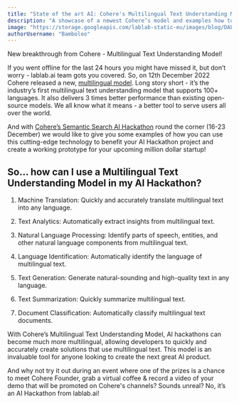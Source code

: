 ```yaml
---
title: "State of the art AI: Cohere's Multilingual Text Understanding Model"
description: "A showcase of a newest Cohere’s model and examples how to use it"
image: "https://storage.googleapis.com/lablab-static-eu/images/blog/DALL%C2%B7E%202022-12-13%2016.07.03%20-%20fall%20of%20tower%20of%20the%20babylon%20thanks%20to%20new%20multilingual%20model%2C%20%20pieter%20bruegel's%20style.png"
authorUsername: "Bamboleo"
---
```


New breakthrough from Cohere - Multilingual Text Understanding Model!

If you went offline for the last 24 hours you might have missed it, but don’t worry - lablab.ai team gots you covered. So, on 12th December 2022 Cohere released a new, [multilingual model](https://txt.cohere.ai/multilingual/). Long story short - it’s the industry’s first multilingual text understanding model that supports 100+ languages. It also delivers 3 times better performance than existing open-source models. We all know what it means - a better tool to serve users all over the world.

And with [Cohere’s Semantic Search AI Hackathon](https://lablab.ai/event/semantic-search-hackathon) round the corner (16-23 December) we would like to give you some examples of how you can use this cutting-edge technology to benefit your AI Hackathon project and create a working prototype for your upcoming million dollar startup!

## So… how can I use a Multilingual Text Understanding Model in my AI Hackathon?

1. Machine Translation: Quickly and accurately translate multilingual text into any language.

2. Text Analytics: Automatically extract insights from multilingual text.

3. Natural Language Processing: Identify parts of speech, entities, and other natural language components from multilingual text.

4. Language Identification: Automatically identify the language of multilingual text.

5. Text Generation: Generate natural-sounding and high-quality text in any language.

6. Text Summarization: Quickly summarize multilingual text.

7. Document Classification: Automatically classify multilingual text documents.

With Cohere’s Multilingual Text Understanding Model, AI hackathons can become much more multilingual, allowing developers to quickly and accurately create solutions that use multilingual text. This model is an invaluable tool for anyone looking to create the next great AI product.

And why not try it out during an event where one of the prizes is a chance to meet Cohere Founder, grab a virtual coffee & record a video of your demo that will be promoted on Cohere's channels? Sounds unreal? No, it’s an AI Hackathon from lablab.ai!
